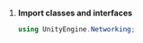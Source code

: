 
<PlatformWrapper platform="unity">

1. **Import <Vpd k="SDK" /> classes and interfaces**

    ```csharp
    using UnityEngine.Networking;
    ```

<Csharp />

</PlatformWrapper>
